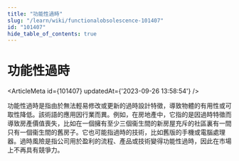 ```yaml
---
title: "功能性過時"
slug: "/learn/wiki/functionalobsolescence-101407"
id: "101407"
hide_table_of_contents: true
---
```



# 功能性過時

<ArticleMeta id={101407} updatedAt={'2023-09-26 13:58:54'} />
<div className='border-solid border-b border-t-0 my-4 border-[var(--ifm-color-gray-300)]' />

功能性過時是指由於無法輕易修改或更新的過時設計特徵，導致物體的有用性或可取性降低。該術語的應用因行業而異。例如，在房地產中，它指的是因過時特徵而導致房產價值喪失，比如在一個擁有至少三個衞生間的新房屋充斥的社區裏有一間只有一個衞生間的舊房子。它也可能指過時的技術，比如舊版的手機或電腦處理器。過時風險是指公司用於盈利的流程、產品或技術變得功能性過時，因此在市場上不再具有競爭力。
